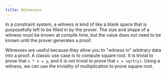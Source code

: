 ```yaml
---
title: Witnesses
---
```



In a constraint system, a witness is kind of like a blank space that is purposefully left to be filled in by the prover. The size
and shape of a witness must be known at compile time, but the value does not need to be known until the 
prover generates a proof.

Witnesses are useful because they allow you to "witness in" arbitrary data into a proof.  A classic use case is to compute square
root.  It is trivial to prove that `x * x = y`, and it is not trivial to prove that `x = sqrt(y)`.  Using a witness, we can use
the triviality of multiplication to prove square root.

```ts file=../snippets/witnesses/witnesses.ts start=start_sqrt end=end_sqrt
```
